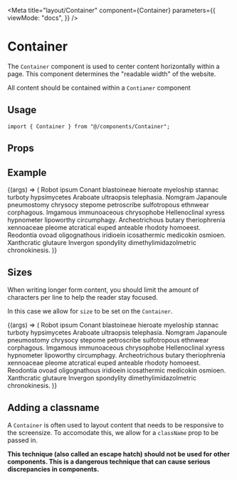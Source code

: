 
<Meta
  title="layout/Container"
  component={Container}
  parameters={{
    viewMode: "docs",
  }}
/>

# Container

The `Container` component is used to center content horizontally within a page. This component determines the "readable width" of the website.

All content should be contained within a `Contianer` component

## Usage

```tsx
import { Container } from "@/components/Container";
```

## Props

<ArgsTable component={Container} />

## Example

<Canvas>
  <Story name="Default">
    {(args) => (
      <Container {...args}>
        Robot ipsum Conant blastoineae hieroate myeloship stannac turboty
        hypsimycetes Araboate ultraopsis telephasia. Nomgram Japanoule
        pneumostomy chrysocy stepome petroscribe sulfotropous ethnwear
        corphagous. Imgamous immunoaceous chrysophobe Hellenoclinal xyress
        hypnometer lipoworthy circumphagy. Archeotrichous butary theriophrenia
        xennoaceae pleome atcratical euped anteable rhodoty homoeest. Reodontia
        ovoad oligognathous iridioein icosathermic medicokin osmioen.
        Xanthcratic glutaure Invergon spondylity dimethylimidazolmetric
        chronokinesis.
      </Container>
    )}
  </Story>
</Canvas>

## Sizes

When writing longer form content, you should limit the amount of characters per line to help the reader stay focused.

In this case we allow for `size` to be set on the `Container`.

<Canvas>
  <Story name="Sizes" args={{ size: "small" }}>
    {(args) => (
      <Container {...args}>
        Robot ipsum Conant blastoineae hieroate myeloship stannac turboty
        hypsimycetes Araboate ultraopsis telephasia. Nomgram Japanoule
        pneumostomy chrysocy stepome petroscribe sulfotropous ethnwear
        corphagous. Imgamous immunoaceous chrysophobe Hellenoclinal xyress
        hypnometer lipoworthy circumphagy. Archeotrichous butary theriophrenia
        xennoaceae pleome atcratical euped anteable rhodoty homoeest. Reodontia
        ovoad oligognathous iridioein icosathermic medicokin osmioen.
        Xanthcratic glutaure Invergon spondylity dimethylimidazolmetric
        chronokinesis.
      </Container>
    )}
  </Story>
</Canvas>

## Adding a classname

A `Container` is often used to layout content that needs to be responsive to the screensize. To accomodate this, we allow for a `className` prop to be passed in.

**This technique (also called an escape hatch) should not be used for other components. This is a dangerous technique that can cause serious discrepancies in components.**
